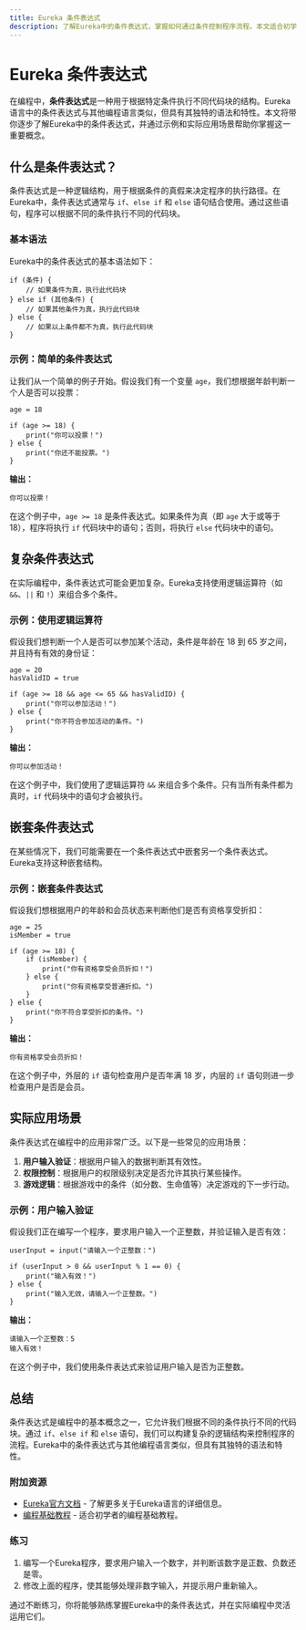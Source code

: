 ```yaml
---
title: Eureka 条件表达式
description: 了解Eureka中的条件表达式，掌握如何通过条件控制程序流程。本文适合初学者，包含清晰的解释、代码示例和实际应用场景。
---
```


# Eureka 条件表达式

在编程中，**条件表达式**是一种用于根据特定条件执行不同代码块的结构。Eureka语言中的条件表达式与其他编程语言类似，但具有其独特的语法和特性。本文将带你逐步了解Eureka中的条件表达式，并通过示例和实际应用场景帮助你掌握这一重要概念。

## 什么是条件表达式？

条件表达式是一种逻辑结构，用于根据条件的真假来决定程序的执行路径。在Eureka中，条件表达式通常与 `if`、`else if` 和 `else` 语句结合使用。通过这些语句，程序可以根据不同的条件执行不同的代码块。

### 基本语法

Eureka中的条件表达式的基本语法如下：

```eureka
if (条件) {
    // 如果条件为真，执行此代码块
} else if (其他条件) {
    // 如果其他条件为真，执行此代码块
} else {
    // 如果以上条件都不为真，执行此代码块
}
```

### 示例：简单的条件表达式

让我们从一个简单的例子开始。假设我们有一个变量 `age`，我们想根据年龄判断一个人是否可以投票：

```eureka
age = 18

if (age >= 18) {
    print("你可以投票！")
} else {
    print("你还不能投票。")
}
```

**输出：**

```
你可以投票！
```

在这个例子中，`age >= 18` 是条件表达式。如果条件为真（即 `age` 大于或等于 18），程序将执行 `if` 代码块中的语句；否则，将执行 `else` 代码块中的语句。

## 复杂条件表达式

在实际编程中，条件表达式可能会更加复杂。Eureka支持使用逻辑运算符（如 `&&`、`||` 和 `!`）来组合多个条件。

### 示例：使用逻辑运算符

假设我们想判断一个人是否可以参加某个活动，条件是年龄在 18 到 65 岁之间，并且持有有效的身份证：

```eureka
age = 20
hasValidID = true

if (age >= 18 && age <= 65 && hasValidID) {
    print("你可以参加活动！")
} else {
    print("你不符合参加活动的条件。")
}
```

**输出：**

```
你可以参加活动！
```

在这个例子中，我们使用了逻辑运算符 `&&` 来组合多个条件。只有当所有条件都为真时，`if` 代码块中的语句才会被执行。

## 嵌套条件表达式

在某些情况下，我们可能需要在一个条件表达式中嵌套另一个条件表达式。Eureka支持这种嵌套结构。

### 示例：嵌套条件表达式

假设我们想根据用户的年龄和会员状态来判断他们是否有资格享受折扣：

```eureka
age = 25
isMember = true

if (age >= 18) {
    if (isMember) {
        print("你有资格享受会员折扣！")
    } else {
        print("你有资格享受普通折扣。")
    }
} else {
    print("你不符合享受折扣的条件。")
}
```

**输出：**

```
你有资格享受会员折扣！
```

在这个例子中，外层的 `if` 语句检查用户是否年满 18 岁，内层的 `if` 语句则进一步检查用户是否是会员。

## 实际应用场景

条件表达式在编程中的应用非常广泛。以下是一些常见的应用场景：

1. **用户输入验证**：根据用户输入的数据判断其有效性。
2. **权限控制**：根据用户的权限级别决定是否允许其执行某些操作。
3. **游戏逻辑**：根据游戏中的条件（如分数、生命值等）决定游戏的下一步行动。

### 示例：用户输入验证

假设我们正在编写一个程序，要求用户输入一个正整数，并验证输入是否有效：

```eureka
userInput = input("请输入一个正整数：")

if (userInput > 0 && userInput % 1 == 0) {
    print("输入有效！")
} else {
    print("输入无效，请输入一个正整数。")
}
```

**输出：**

```
请输入一个正整数：5
输入有效！
```

在这个例子中，我们使用条件表达式来验证用户输入是否为正整数。

## 总结

条件表达式是编程中的基本概念之一，它允许我们根据不同的条件执行不同的代码块。通过 `if`、`else if` 和 `else` 语句，我们可以构建复杂的逻辑结构来控制程序的流程。Eureka中的条件表达式与其他编程语言类似，但具有其独特的语法和特性。

### 附加资源

- [Eureka官方文档](https://eurekalang.org/docs) - 了解更多关于Eureka语言的详细信息。
- [编程基础教程](https://example.com/programming-basics) - 适合初学者的编程基础教程。

### 练习

1. 编写一个Eureka程序，要求用户输入一个数字，并判断该数字是正数、负数还是零。
2. 修改上面的程序，使其能够处理非数字输入，并提示用户重新输入。

通过不断练习，你将能够熟练掌握Eureka中的条件表达式，并在实际编程中灵活运用它们。